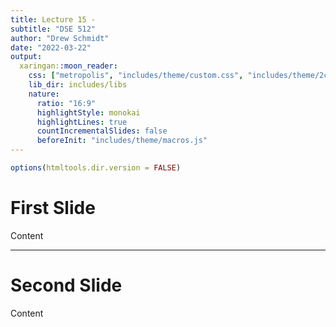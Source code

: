 ```yaml
---
title: Lecture 15 -
subtitle: "DSE 512"
author: "Drew Schmidt"
date: "2022-03-22"
output:
  xaringan::moon_reader:
    css: ["metropolis", "includes/theme/custom.css", "includes/theme/2col.css"]
    lib_dir: includes/libs
    nature:
      ratio: "16:9"
      highlightStyle: monokai
      highlightLines: true
      countIncrementalSlides: false
      beforeInit: "includes/theme/macros.js"
---
```


```r
options(htmltools.dir.version = FALSE)
```

# First Slide
Content

---
# Second Slide
Content
